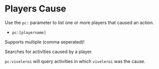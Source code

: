 # Players Cause

Use the `pc:` parameter to list one or more players that caused an action.

- `pc:[playername]`

Supports multiple (comma seperated)!

Searches for activities caused by a player.

`pc:viveleroi` will query activities in which `viveleroi` was the cause.